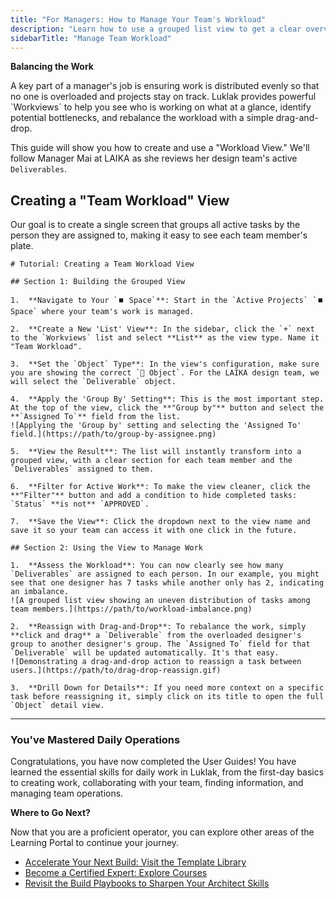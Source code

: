 ```yaml
---
title: "For Managers: How to Manage Your Team's Workload"
description: "Learn how to use a grouped list view to get a clear overview of your team's workload, identify bottlenecks, and reassign tasks as needed."
sidebarTitle: "Manage Team Workload"
---
```


**Balancing the Work**

<Info>
A key part of a manager's job is ensuring work is distributed evenly so that no one is overloaded and projects stay on track. Luklak provides powerful `Workviews` to help you see who is working on what at a glance, identify potential bottlenecks, and rebalance the workload with a simple drag-and-drop.

This guide will show you how to create and use a "Workload View." We'll follow Manager Mai at LAIKA as she reviews her design team's active `Deliverables`.
</Info>

## **Creating a "Team Workload" View**

Our goal is to create a single screen that groups all active tasks by the person they are assigned to, making it easy to see each team member's plate.

```guidejar
# Tutorial: Creating a Team Workload View

## Section 1: Building the Grouped View

1.  **Navigate to Your `⏹️ Space`**: Start in the `Active Projects` `⏹️ Space` where your team's work is managed.

2.  **Create a New 'List' View**: In the sidebar, click the `+` next to the `Workviews` list and select **List** as the view type. Name it "Team Workload".

3.  **Set the `Object` Type**: In the view's configuration, make sure you are showing the correct `🧊 Object`. For the LAIKA design team, we will select the `Deliverable` object.

4.  **Apply the 'Group By' Setting**: This is the most important step. At the top of the view, click the **"Group by"** button and select the **`Assigned To`** field from the list.
![Applying the 'Group by' setting and selecting the 'Assigned To' field.](https://path/to/group-by-assignee.png)

5.  **View the Result**: The list will instantly transform into a grouped view, with a clear section for each team member and the `Deliverables` assigned to them.

6.  **Filter for Active Work**: To make the view cleaner, click the **"Filter"** button and add a condition to hide completed tasks: `Status` **is not** `APPROVED`.

7.  **Save the View**: Click the dropdown next to the view name and save it so your team can access it with one click in the future.

## Section 2: Using the View to Manage Work

1.  **Assess the Workload**: You can now clearly see how many `Deliverables` are assigned to each person. In our example, you might see that one designer has 7 tasks while another only has 2, indicating an imbalance.
![A grouped list view showing an uneven distribution of tasks among team members.](https://path/to/workload-imbalance.png)

2.  **Reassign with Drag-and-Drop**: To rebalance the work, simply **click and drag** a `Deliverable` from the overloaded designer's group to another designer's group. The `Assigned To` field for that `Deliverable` will be updated automatically. It's that easy.
![Demonstrating a drag-and-drop action to reassign a task between users.](https://path/to/drag-drop-reassign.gif)

3.  **Drill Down for Details**: If you need more context on a specific task before reassigning it, simply click on its title to open the full `Object` detail view.
````

-----

### **You've Mastered Daily Operations**

Congratulations, you have now completed the User Guides\! You have learned the essential skills for daily work in Luklak, from the first-day basics to creating work, collaborating with your team, finding information, and managing team operations.

**Where to Go Next?**

Now that you are a proficient operator, you can explore other areas of the Learning Portal to continue your journey.

  - [Accelerate Your Next Build: Visit the Template Library](https://www.google.com/search?q=/05-templates)
  - [Become a Certified Expert: Explore Courses](https://www.google.com/search?q=/06-courses)
  - [Revisit the Build Playbooks to Sharpen Your Architect Skills](https://www.google.com/search?q=/03-build-playbooks)

